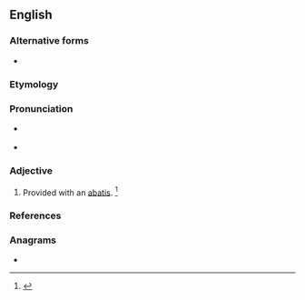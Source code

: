 ==English==

===Alternative forms===
* {{l|en|abattised}}

===Etymology===
{{suffix|en|abatis|ed}}

===Pronunciation===
* {{a|RP}} {{IPA|/ˈæb.əˌtɪst/|lang=en}}
* {{a|GenAm}} {{IPA|/ˈæb.əˌtid/|/ˈæb.əˌtɪst/|/əˈbæt.id/|/əˈbæt.ɪst/|lang=en}}

===Adjective===
{{en-adj|-}}

# Provided with an [[abatis]]. {{defdate|Mid 19<sup>th</sup> century.}}<ref>{{R:SOED5|page=2}}</ref>

===References===
<references/>

===Anagrams===
* {{anagrams|en|a=aabdeist|Abadites}}